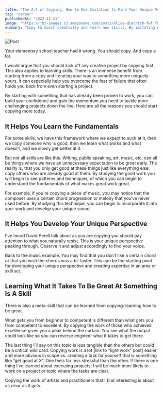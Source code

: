 ```yaml
---
title: "The Art of Copying: How to Use Imitation to Find Your Unique Voice"
tag: "career"
publishedAt: "2022-11-21"
image: "https://jbt-images.s3.amazonaws.com/posts/alice-dietrich-fwf_fkj5tbo-unsplash-scaled.jpeg"
summary: "Copy to boost creativity and learn new skills. By imitating experts, you'll grasp the basics, uncover your unique style, and unlock the secrets of success. Don't hold back – dive into copying and watch yourself grow creatively."
---
```


![Post](https://jbt-images.s3.amazonaws.com/posts/alice-dietrich-fwf_fkj5tbo-unsplash-scaled.jpeg)

Your elementary school teacher had it wrong. You should copy. And copy a lot.

I would argue that you should kick off any creative project by copying first. This also applies to learning skills. There is an immense benefit from starting from a copy and iterating your way to something more uniquely yours. It can especially help you overcome the fear of failure that often holds you back from even starting a project.

By starting with something that has already been proven to work, you can build your confidence and gain the momentum you need to tackle more challenging projects down the line. Here are all the reasons you should start copying more today.

## It Helps You Learn the Fundamentals

For some skills, we have this framework where we expect to suck at it, then we copy someone who is good, then we learn what works and what doesn’t, and we slowly get better at it.

But not all skills are like this. Writing, public speaking, art, music, etc. can all be things where we have an unnecessary expectation to be great early. The reality is, that you only get good at these things just like everything else: copy others who are already good at them. By studying the good work you will begin to see patterns and techniques, of which you can begin to understand the fundamentals of what makes great work great.

For example, if you're copying a piece of music, you may notice that the composer uses a certain chord progression or melody that you've never used before. By studying this technique, you can begin to incorporate it into your work and develop your unique sound.

## It Helps You Develop Your Unique Perspective

I’ve heard David Perell talk about as you are copying you should pay attention to what you naturally resist. This is your unique perspective peaking through. Observe it and adjust accordingly to find your voice.

Back to the music example. You may find that you don't like a certain chord or that you wish the chorus was a bit faster. This can be the starting point for developing your unique perspective and creating expertise in an area or skill set.

## Learning What It Takes To Be Great At Something Is A Skill

There is also a meta-skill that can be learned from copying: learning how to be great.

What gets you from beginner to competent is different than what gets you from competent to excellent. By copying the work of those who achieved excellence gives you a peak behind the curtain. You see what the output could look like so you can reverse engineer what it takes to get there.

The last thing I’ll say on this topic is less tangible than the others but could be a critical wild card. Copying work is a lot \[link to “light work” post\] easier and more obvious in scope vs. creating a task for yourself that is something like “get good at X”. One feels far less stressful than the other. If there is one thing I’ve learned about executing projects: I will be much more likely to work on a project or topic where the tasks are clear.

Copying the work of artists and practitioners that I find interesting is about as clear as it gets.
